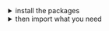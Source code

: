 
<details><summary>install the packages</summary>

Install from [the React bundle](?path=/docs/getting-started-installation--page) or as a standalone component:

```bash dark
    npm install @orbit-ui/css-normalize @orbit-ui/tachyons @orbit-ui/semantic-ui-theme semantic-ui-react
```

</details>

<details><summary >then import what you need</summary>

<Fragment>{props.imports}</Fragment>

</details>





